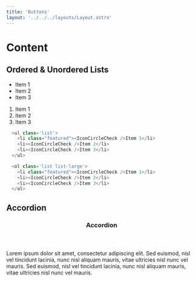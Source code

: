 ```yaml
---
title: 'Buttons'
layout: '../../../layouts/Layout.astro'
---
```



# Content

## Ordered & Unordered Lists

<div class='component-preview flex-col'>
  <ul class='list'>
    <li class="featured"><IconCircleCheck />Item 1</li>
    <li><IconCircleCheck />Item 2</li>
    <li><IconCircleCheck />Item 3</li>
  </ul>

  <ol class='list list-large'>
    <li class="featured"><IconCircleCheck />Item 1</li>
    <li><IconCircleCheck />Item 2</li>
    <li><IconCircleCheck />Item 3</li>
  </ol>
</div>

```js
  <ul class='list'>
    <li class="featured"><IconCircleCheck />Item 1</li>
    <li><IconCircleCheck />Item 2</li>
    <li><IconCircleCheck />Item 3</li>
  </ul>

  <ol class='list list-large'>
    <li class="featured"><IconCircleCheck />Item 1</li>
    <li><IconCircleCheck />Item 2</li>
    <li><IconCircleCheck />Item 3</li>
  </ol>
```

## Accordion

<div class='component-preview'>
  <div class='accordion'>
    <header>
      <h3>Accordion</h3>
      <IconChevronDown />
    </header>
    <div class='accordion-body'>
      <p>
        Lorem ipsum dolor sit amet, consectetur adipiscing elit. Sed euismod,
        nisl vel tincidunt lacinia, nunc nisl aliquam mauris, vitae ultricies
        nisl nunc vel mauris. Sed euismod, nisl vel tincidunt lacinia, nunc nisl
        aliquam mauris, vitae ultricies nisl nunc vel mauris.
      </p>
    </div>
  </div>
</div>
